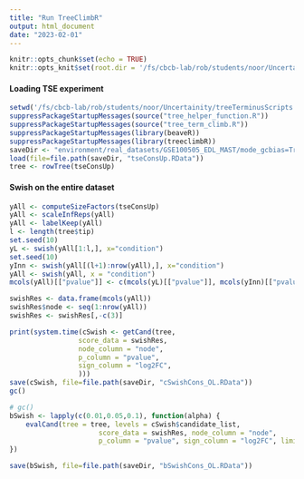 ```yaml
---
title: "Run TreeClimbR"
output: html_document
date: "2023-02-01"
---
```


```r
knitr::opts_chunk$set(echo = TRUE)
knitr::opts_knit$set(root.dir = '/fs/cbcb-lab/rob/students/noor/Uncertainity/treeTerminusScripts')
```

#### Loading TSE experiment
```r
setwd('/fs/cbcb-lab/rob/students/noor/Uncertainity/treeTerminusScripts')
suppressPackageStartupMessages(source("tree_helper_function.R"))
suppressPackageStartupMessages(source("tree_term_climb.R"))
suppressPackageStartupMessages(library(beaveR))
suppressPackageStartupMessages(library(treeclimbR))
saveDir <- "environment/real_datasets/GSE100505_EDL_MAST/mode_gcbias=True/posttype=gibbs_npost=100_tf=100/DE"
load(file=file.path(saveDir, "tseConsUp.RData"))
tree <- rowTree(tseConsUp)
```

#### Swish on the entire dataset 
```r
yAll <- computeSizeFactors(tseConsUp)
yAll <- scaleInfReps(yAll)
yAll <- labelKeep(yAll)
l <- length(tree$tip)
set.seed(10)
yL <- swish(yAll[1:l,], x="condition")
set.seed(10)
yInn <- swish(yAll[(l+1):nrow(yAll),], x="condition")
yAll <- swish(yAll, x = "condition")
mcols(yAll)[["pvalue"]] <- c(mcols(yL)[["pvalue"]], mcols(yInn)[["pvalue"]])

swishRes <- data.frame(mcols(yAll))
swishRes$node <- seq(1:nrow(yAll))
swishRes <- swishRes[,-c(3)]

print(system.time(cSwish <- getCand(tree,
                 score_data = swishRes,
                 node_column = "node",
                 p_column = "pvalue",
                 sign_column = "log2FC",
                 )))
save(cSwish, file=file.path(saveDir, "cSwishCons_OL.RData"))
gc()
```

```r
# gc()
bSwish <- lapply(c(0.01,0.05,0.1), function(alpha) {
    evalCand(tree = tree, levels = cSwish$candidate_list,
                      score_data = swishRes, node_column = "node",
                      p_column = "pvalue", sign_column = "log2FC", limit_rej=alpha)
})

save(bSwish, file=file.path(saveDir, "bSwishCons_OL.RData"))
```
